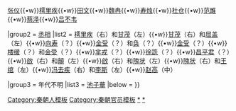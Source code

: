 {{Navbox
|name       = 秦朝丞相
|title      = [[丞相|秦国及秦朝相邦、丞相]]
|state      = autocollapse

|group1     = [[相國|相邦]]
|list1      = [[樛游]]{{•w}}[[张仪]]{{•w}}[[樗里疾]]{{•w}}[[孟尝君|田文]]{{•w}}[[魏冉]]{{•w}}[[寿烛]]{{•w}}[[杜仓]]{{•w}}[[范雎]]{{•w}}[[蔡泽]]{{•w}}[[吕不韦]]

|group2     = [[丞相]]
|list2      = [[樗里疾]]（右）和[[甘茂]]（左）{{•w}}[[甘茂]]（右）和[[屈盖]]（左）{{•w}}[[向寿]]（？）{{•w}}[[金受]]（？）和[[庶长奂|奂]]（？）{{•w}}[[金受]]（？）{{•w}}[[楼缓]]（？）和[[金受]]（？）{{•w}}[[芈戎]]（？）{{•w}}[[徐詵]]（？）{{•w}}[[昌平君]]（？）{{•w}}[[丞相啟|啟]]（右）和[[顛 (秦左丞相)|顛]]（左）{{•w}}[[丞相啟|啟]]（右）和[[隗状]]（左）{{•w}}[[隗状]]（右）和[[王绾]]（左）{{•w}}[[冯去疾]]（右）和[[李斯]]（左）{{•w}}[[赵高]]（中）

|group3     = 年代不明
|list3      = [[池子華]]
|below      = 
}}
<noinclude>
[[Category:秦朝人模板]]
[[Category:秦朝官员模板]]
[[Category:秦国丞相|*]]
[[Category:秦朝丞相|*]]
</noinclude>
